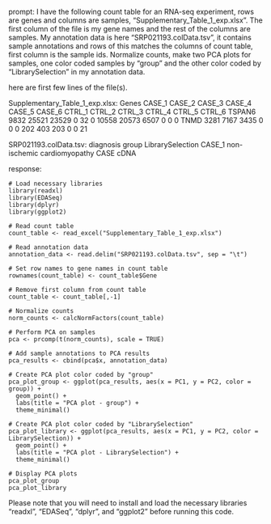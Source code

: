 prompt:
I have the following count table for an RNA-seq experiment, rows are genes and columns are samples, "Supplementary_Table_1_exp.xlsx". The first column of the file is my gene names and the rest of the columns are samples. My annotation data is here  "SRP021193.colData.tsv", it contains sample annotations and rows of this matches the columns of count table, first column is the sample ids. Normalize counts, make two PCA plots for samples, one color coded samples by "group" and the other color coded by "LibrarySelection" in my annotation data.

here are first few lines of the file(s).

Supplementary_Table_1_exp.xlsx:
Genes	CASE_1	CASE_2	CASE_3	CASE_4	CASE_5	CASE_6	CTRL_1	CTRL_2	CTRL_3	CTRL_4	CTRL_5	CTRL_6
TSPAN6	9832	25521	23529	0	32	0	10558	20573	6507	0	0	 0
TNMD	3281	 7167	 3435	0	 0	0	  202	  403	 203	0	0	21


SRP021193.colData.tsv:
diagnosis	group	LibrarySelection
CASE_1	non-ischemic cardiomyopathy	CASE	cDNA


response:
```
# Load necessary libraries
library(readxl)
library(EDASeq)
library(dplyr)
library(ggplot2)

# Read count table
count_table <- read_excel("Supplementary_Table_1_exp.xlsx")

# Read annotation data
annotation_data <- read.delim("SRP021193.colData.tsv", sep = "\t")

# Set row names to gene names in count table
rownames(count_table) <- count_table$Gene

# Remove first column from count table
count_table <- count_table[,-1]

# Normalize counts
norm_counts <- calcNormFactors(count_table)

# Perform PCA on samples
pca <- prcomp(t(norm_counts), scale = TRUE)

# Add sample annotations to PCA results
pca_results <- cbind(pca$x, annotation_data)

# Create PCA plot color coded by "group"
pca_plot_group <- ggplot(pca_results, aes(x = PC1, y = PC2, color = group)) +
  geom_point() +
  labs(title = "PCA plot - group") +
  theme_minimal()

# Create PCA plot color coded by "LibrarySelection"
pca_plot_library <- ggplot(pca_results, aes(x = PC1, y = PC2, color = LibrarySelection)) +
  geom_point() +
  labs(title = "PCA plot - LibrarySelection") +
  theme_minimal()

# Display PCA plots
pca_plot_group
pca_plot_library
```
Please note that you will need to install and load the necessary libraries "readxl", "EDASeq", "dplyr", and "ggplot2" before running this code.
